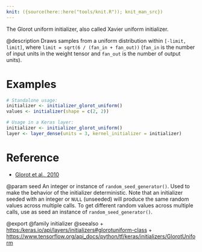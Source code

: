 ```yaml
---
knit: ({source(here::here("tools/knit.R")); knit_man_src})
---
```

The Glorot uniform initializer, also called Xavier uniform initializer.

@description
Draws samples from a uniform distribution within `[-limit, limit]`, where
`limit = sqrt(6 / (fan_in + fan_out))` (`fan_in` is the number of input
units in the weight tensor and `fan_out` is the number of output units).

# Examples
```r
# Standalone usage:
initializer <- initializer_glorot_uniform()
values <- initializer(shape = c(2, 2))
```

```r
# Usage in a Keras layer:
initializer <- initializer_glorot_uniform()
layer <- layer_dense(units = 3, kernel_initializer = initializer)
```

# Reference
- [Glorot et al., 2010](http://proceedings.mlr.press/v9/glorot10a.html)

@param seed An integer or instance of
`random_seed_generator()`.
Used to make the behavior of the initializer
deterministic. Note that an initializer seeded with an integer
or `NULL` (unseeded) will produce the same random values
across multiple calls. To get different random values
across multiple calls, use as seed an instance
of `random_seed_generator()`.

@export
@family initializer
@seealso
+ <https:/keras.io/api/layers/initializers#glorotuniform-class>
+ <https://www.tensorflow.org/api_docs/python/tf/keras/initializers/GlorotUniform>
